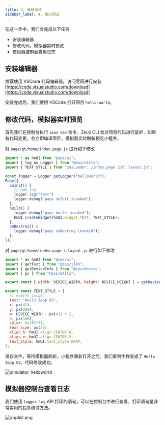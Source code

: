 ```yaml
---
title: 4. 编码调试
sidebar_label: 4. 编码调试
---
```


在这一步中，我们会完成以下任务

- 安装编辑器
- 修改代码，模拟器实时预览
- 模拟器控制台查看日志

## 安装编辑器

推荐使用 VSCode 代码编辑器，访问官网进行安装 [https://code.visualstudio.com/download](https://code.visualstudio.com/download)

安装完成后，我们使用 VSCode 打开项目 `hello-world`。

## 修改代码，模拟器实时预览

首先我们在控制台执行 `zeus dev` 命令，Zeus CLI 会对项目代码进行监听，如果有代码变更，会立即编译项目，模拟器实时刷新预览小程序。

对 `page/gt/home/index.page.js` 进行如下修改

```js
import * as hmUI from "@zos/ui";
import { log as Logger } from "@zos/utils";
import { TEXT_STYLE } from "zosLoader:./index.page.[pf].layout.js";

const logger = Logger.getLogger("helloworld");
Page({
  onInit() {
    // add log
    logger.log("test")
    logger.debug("page onInit invoked");
  },
  build() {
    logger.debug("page build invoked");
    hmUI.createWidget(hmUI.widget.TEXT, TEXT_STYLE);
  },
  onDestroy() {
    logger.debug("page onDestroy invoked");
  },
});
```

对 `page/gt/home/index.page.r.layout.js` 进行如下修改

```js
import * as hmUI from "@zos/ui";
import { getText } from "@zos/i18n";
import { getDeviceInfo } from "@zos/device";
import { px } from "@zos/utils";

export const { width: DEVICE_WIDTH, height: DEVICE_HEIGHT } = getDeviceInfo();

export const TEXT_STYLE = {
  // modify value
  text: "Hello Zepp OS",
  x: px(42),
  y: px(200),
  w: DEVICE_WIDTH - px(42) * 2,
  h: px(100),
  color: 0xffffff,
  text_size: px(36),
  align_h: hmUI.align.CENTER_H,
  align_v: hmUI.align.CENTER_V,
  text_style: hmUI.text_style.WRAP,
};
```

保存文件，等待模拟器刷新，小程序重新打开之后，我们看到字样变成了 `Hello Zepp OS`，代码修改成功。

![simulator_helloworld](/img/docs/quick-start/simulator_hello_world.jpg)

## 模拟器控制台查看日志

我们使用 `logger.log` API 打印的语句，可以在控制台中进行查看，打印语句是非常实用的程序调试方法。

![applist.png](/img/simulator/5.png)
